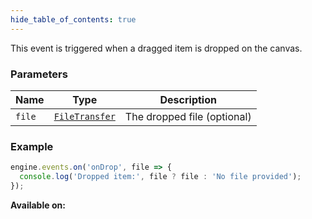 ```yaml
---
hide_table_of_contents: true
---
```



This event is triggered when a dragged item is dropped on the canvas.

### Parameters

| Name   | Type                                      | Description                 |
| ------ | ----------------------------------------- | --------------------------- |
| `file` | [`FileTransfer`](/sdk/types/FileTransfer) | The dropped file (optional) |

### Example

```js
engine.events.on('onDrop', file => {
  console.log('Dropped item:', file ? file : 'No file provided');
});
```

**Available on:** <ClientTag />
